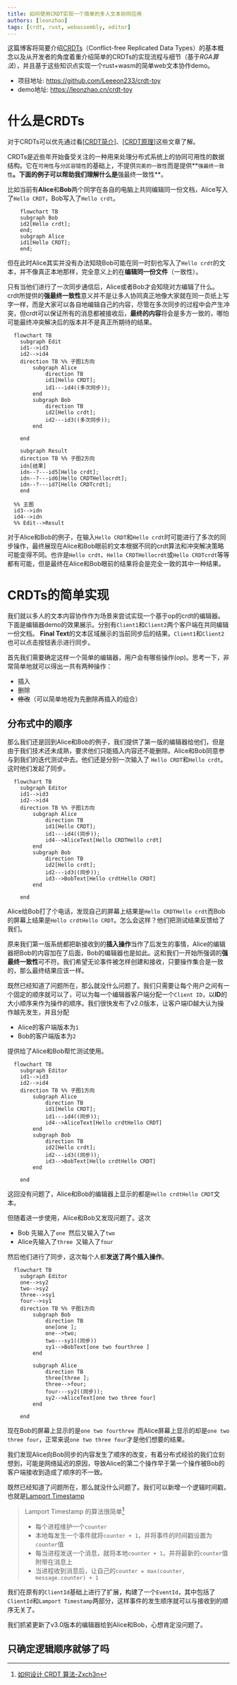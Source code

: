 ```yaml
---
title: 如何使用CRDT实现一个简单的多人文本协同应用
authors: [leonzhao]
tags: [crdt, rust, webassembly, editor]
---
```


这篇博客将简要介绍[CRDTs](https://en.wikipedia.org/wiki/Conflict-free_replicated_data_type)（Conflict-free Replicated Data Types）的基本概念以及从开发者的角度着重介绍简单的CRDTs的实现流程与细节（基于*RGA算法*），并且基于这些知识点实现一个rust+wasm的简单web文本协作demo。

- 项目地址: https://github.com/Leeeon233/crdt-toy
- demo地址: https://leonzhao.cn/crdt-toy

# 什么是CRDTs

对于CRDTs可以优先通过看[[CRDT简介](https://www.zxch3n.com/crdt-intro/crdt-intro/)]、[[CRDT原理](http://jtfmumm.com/blog/2015/11/17/crdt-primer-1-defanging-order-theory/)]这些文章了解。

CRDTs是近些年开始备受关注的一种用来处理分布式系统上的协同可用性的数据结构。它在`可用性`与`分区容错性`的基础上，不提供`完美的一致性`而是提供**`强最终一致性`**。下面的例子可以帮助我们理解什么是**强最终一致性**。

比如当前有**Alice**和**Bob**两个同学在各自的电脑上共同编辑同一份文档，Alice写入了`Hello CRDT`，Bob写入了`Hello crdt`。


```mermaid
    flowchart TB
    subgraph Bob
    id2[Hello crdt];
    end;
    subgraph Alice
    id1[Hello CRDT];
    end;
```

但在此时Alice其实并没有办法知晓Bob可能在同一时刻也写入了`Hello crdt`的文本，并不像真正本地那样，完全意义上的在**编辑同一份文件**（一致性）。

只有当他们进行了一次同步通信后，Alice或者Bob才会知晓对方编辑了什么。crdt所提供的**强最终一致性**意义并不是让多人协同真正地像大家就在同一页纸上写字一样，而是大家可以各自地编辑自己的内容，尽管在多次同步的过程中会产生冲突，但crdt可以保证所有的消息都被接收后，**最终的内容**将会是多方一致的，哪怕可能最终冲突解决后的版本并不是真正所期待的结果。

```mermaid
  flowchart TB
    subgraph Edit
    id1-->id3
    id2-->id4
    direction TB %% 子图1方向
        subgraph Alice
            direction TB
            id1[Hello CRDT];
            id1---id4((多次同步));
        end
        subgraph Bob
            direction TB
            id2[Hello crdt];
            id2---id3((多次同步));
        end

    end

    subgraph Result
    direction TB %% 子图2方向
    idn[结果]
    idn--?---id5[Hello crdt];
    idn--?---id6[Hello CRDTHellocrdt];
    idn--?---id7[Hello CRDTcrdt];
    end

  %% 主图
  id3-->idn
  id4-->idn
  %% Edit-->Result
```

对于Alice和Bob的例子，在输入`Hello CRDT`和`Hello crdt`时可能进行了多次的同步操作，最终展现在Alice和Bob眼前的文本根据不同的crdt算法和冲突解决策略可能变得不同。也许是`Hello crdt`、`Hello CRDTHellocrdt`或`Hello CRDTcrdt`等等都有可能，但是最终在Alice和Bob眼前的结果将会是完全一致的其中一种结果。


# CRDTs的简单实现

我们就以多人的文本内容协作作为场景来尝试实现一个基于op的crdt的编辑器。下面是编辑器demo的效果展示。分别有`Client1`和`Client2`两个客户端在共同编辑一份文档。
**Final Text**的文本区域展示的当前同步后的结果。`Client1`和`Client2`也可以点击按钮表示进行同步。

[//]: # (<iframe src={"https://leonzhao.cn/crdt-toy"} width={860} height={840}/>)

首先我们需要确定这样一个简单的编辑器，用户会有哪些操作(op)。思考一下，非常简单地就可以得出一共有两种操作：

- 插入
- 删除
- ~~修改~~（可以简单地视为先删除再插入的组合）

## 分布式中的顺序

那么我们还是回到Alice和Bob的例子，我们提供了第一版的编辑器给他们，但是由于我们技术还未成熟，要求他们只能插入内容还不能删除。Alice和Bob同意参与到我们的迭代测试中去。他们还是分别一次输入了
`Hello CRDT`和`Hello crdt`。这时他们发起了同步。

```mermaid
  flowchart TB
    subgraph Editor
    id1-->id3
    id2-->id4
    direction TB %% 子图1方向
        subgraph Alice
            direction TB
            id1[Hello CRDT];
            id1---id4((同步));
            id4-->AliceText[Hello CRDTHello crdt]
        end
        subgraph Bob
            direction TB
            id2[Hello crdt];
            id2---id3((同步));
            id3-->BobText[Hello crdtHello CRDT]
        end

    end
```

Alice给Bob打了个电话，发现自己的屏幕上结果是`Hello CRDTHello crdt`而Bob的屏幕上结果是`Hello crdtHello CRDT`。怎么会这样？他们把测试结果反馈给了我们。

原来我们第一版系统都把新接收到的**插入操作**当作了后发生的事情，Alice的编辑器把Bob的内容加在了后面，Bob的编辑器也是如此。这和我们一开始所强调的**强最终一致性**可不符。我们希望无论事件被怎样创建和接收，只要操作集合是一致的，那么最终结果应该一样。

既然已经知道了问题所在，那么就没什么问题了。我们只需要让每个用户之间有一个固定的顺序就可以了，可以为每一个编辑器客户端分配一个`Client ID`，以**ID**的大小顺序来作为操作的顺序。我们很快发布了v2.0版本，让客户端ID越大认为操作越先发生，并且分配
- Alice的客户端版本为`1`
- Bob的客户端版本为`2`

提供给了Alice和Bob帮忙测试使用。

```mermaid
  flowchart TB
    subgraph Editor
    id1-->id3
    id2-->id4
    direction TB %% 子图1方向
        subgraph Alice
            direction TB
            id1[Hello CRDT];
            id1---id4((同步));
            id4-->AliceText[Hello crdtHello CRDT]
        end
        subgraph Bob
            direction TB
            id2[Hello crdt];
            id2---id3((同步));
            id3-->BobText[Hello crdtHello CRDT]
        end

    end
```

这回没有问题了，Alice和Bob的编辑器上显示的都是`Hello crdtHello CRDT`文本。

但随着进一步使用，Alice和Bob又发现问题了。这次
- Bob 先输入了`one `然后又输入了`two`
- Alice先输入了`three `又输入了`four`

然后他们进行了同步，这次每个人都**发送了两个插入操作**。

```mermaid
  flowchart TB
    subgraph Editor
    one-->sy2
    two-->sy2
    three-->sy1
    four-->sy1
    direction TB %% 子图1方向
        subgraph Bob
            direction TB
            one[one ];
            one-->two;
            two---sy1((同步))
            sy1-->BobText[one two fourthree ]
        end

        subgraph Alice
            direction TB
            three[three ];
            three-->four;
            four---sy2((同步));
            sy2-->AliceText[one two three four]
        end

    end
```

现在Bob的屏幕上显示的是`one two fourthree `而Alice屏幕上显示的却是`one two three four`，正常来说`one two three four`才是他们想要的结果。

我们发现Alice向Bob同步的内容发生了顺序的改变，有着分布式经验的我们立刻想到，可能是网络延迟的原因，导致Alice的第二个操作早于第一个操作被Bob的客户端接收到造成了顺序的不一致。

既然已经知道了问题所在，那么就没什么问题了。我们可以新增一个逻辑时间戳，也就是[Lamport Timestamp](https://en.wikipedia.org/wiki/Lamport_timestamp)

> Lamport Timestamp 的算法很简单[^1]
> - 每个进程维护一个`counter`
> - 本地每发生一个事件就将`counter + 1`，并将事件的时间戳设置为`counter`值
> - 每当进程发送一个消息，就将本地`counter + 1`，并将最新的`counter`值附带在消息上
> - 当进程收到消息后，让自己的`counter = max(counter, message.counter) + 1`

我们在原有的`ClientId`基础上进行了扩展，构建了一个`EventId`，其中包括了`ClientId`和`Lamport Timestamp`两部分，这样事件的发生顺序就可以与接收到的顺序无关了。

我们抓紧更新了v3.0版本的编辑器给到Alice和Bob，心想肯定没问题了。

## 只确定逻辑顺序就够了吗





[^1]: [如何设计 CRDT 算法-Zxch3n](https://www.zxch3n.com/crdt-intro/design-crdt)
